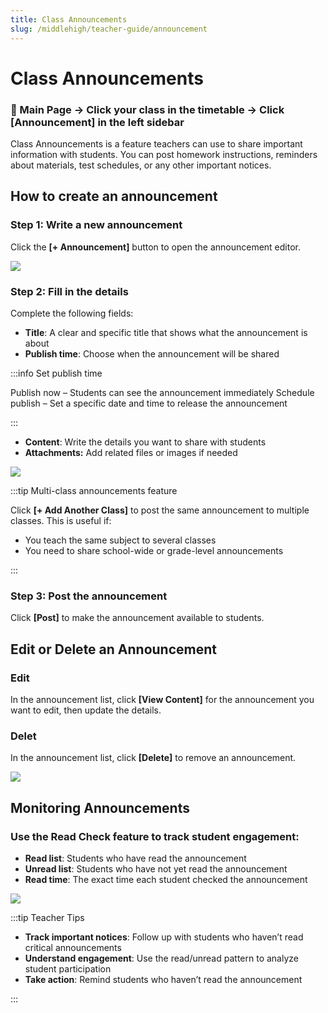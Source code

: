 ```yaml
---
title: Class Announcements
slug: /middlehigh/teacher-guide/announcement
---
```



# Class Announcements

### 📍 Main Page → Click your class in the timetable → Click [Announcement] in the left sidebar

Class Announcements is a feature teachers can use to share important information with students.
You can post homework instructions, reminders about materials, test schedules, or any other important notices.

## How to create an announcement

### Step 1: Write a new announcement

Click the **[+ Announcement]** button to open the announcement editor.

<Image src="/img/en/middlehigh/teacher/03-01.jpg" size="lg" />

### Step 2: Fill in the details

Complete the following fields:

- **Title**: A clear and specific title that shows what the announcement is about
- **Publish time**: Choose when the announcement will be shared

:::info Set publish time

Publish now – Students can see the announcement immediately
Schedule publish – Set a specific date and time to release the announcement

:::

- **Content**: Write the details you want to share with students
- **Attachments:** Add related files or images if needed

<Image src="/img/en/middlehigh/teacher/03-02.jpg" size="lg" />

:::tip Multi-class announcements feature

Click **[+ Add Another Class]** to post the same announcement to multiple classes. This is useful if:

- You teach the same subject to several classes
- You need to share school-wide or grade-level announcements

:::

### Step 3: Post the announcement

Click **[Post]** to make the announcement available to students.

## Edit or Delete an Announcement

### Edit

In the announcement list, click **[View Content]** for the announcement you want to edit, then update the details.

### Delet

In the announcement list, click **[Delete]** to remove an announcement.

<Image src="/img/en/middlehigh/teacher/03-03.jpg" size="lg" />

## Monitoring Announcements

### Use the Read Check feature to track student engagement:

- **Read list**: Students who have read the announcement
- **Unread list**: Students who have not yet read the announcement
- **Read time**: The exact time each student checked the announcement

<Image src="/img/en/middlehigh/teacher/03-04.jpg" size="lg" />

:::tip Teacher Tips

- **Track important notices**: Follow up with students who haven’t read critical announcements
- **Understand engagement**: Use the read/unread pattern to analyze student participation
- **Take action**: Remind students who haven’t read the announcement

:::
